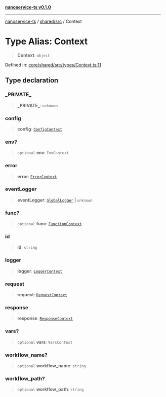[**nanoservice-ts v0.1.0**](/docs/ref/README)

***

[nanoservice-ts](/docs/ref/README) / [shared/src](/docs/ref/shared/src/README) / Context

# Type Alias: Context

> **Context**: `object`

Defined in: [core/shared/src/types/Context.ts:11](https://github.com/deskree-inc/nanoservice-ts/blob/cd1933c250152cb6abc77d2acbfd230236ada573/core/shared/src/types/Context.ts#L11)

## Type declaration

### \_PRIVATE\_

> **\_PRIVATE\_**: `unknown`

### config

> **config**: [`ConfigContext`](/docs/ref/shared/src/type-aliases/ConfigContext)

### env?

> `optional` **env**: `EnvContext`

### error

> **error**: [`ErrorContext`](/docs/ref/shared/src/type-aliases/ErrorContext)

### eventLogger

> **eventLogger**: [`GlobalLogger`](/docs/ref/shared/src/classes/GlobalLogger) \| `unknown`

### func?

> `optional` **func**: [`FunctionContext`](/docs/ref/shared/src/type-aliases/FunctionContext)

### id

> **id**: `string`

### logger

> **logger**: [`LoggerContext`](/docs/ref/shared/src/type-aliases/LoggerContext)

### request

> **request**: [`RequestContext`](/docs/ref/shared/src/type-aliases/RequestContext)

### response

> **response**: [`ResponseContext`](/docs/ref/shared/src/type-aliases/ResponseContext)

### vars?

> `optional` **vars**: `VarsContext`

### workflow\_name?

> `optional` **workflow\_name**: `string`

### workflow\_path?

> `optional` **workflow\_path**: `string`
